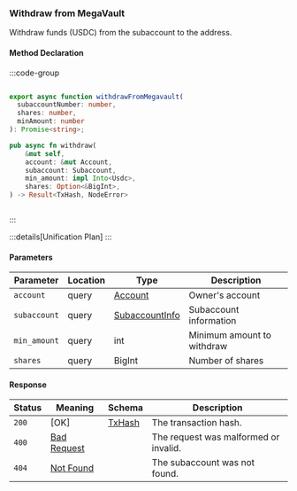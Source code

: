 ### Withdraw from MegaVault

Withdraw funds (USDC) from the subaccount to the address.

#### Method Declaration

:::code-group

```python [Python]

```

```typescript [TypeScript]
export async function withdrawFromMegavault(
  subaccountNumber: number,
  shares: number,
  minAmount: number
): Promise<string>;
```

```rust [Rust]
pub async fn withdraw(
    &mut self,
    account: &mut Account,
    subaccount: Subaccount,
    min_amount: impl Into<Usdc>,
    shares: Option<&BigInt>,
) -> Result<TxHash, NodeError>
```

```url [API]

```

:::

:::details[Unification Plan]
:::

#### Parameters

| Parameter    | Location | Type             | Description                |
| ------------ | -------- | ---------------- | -------------------------- |
| `account`    | query    | [Account]        | Owner's account            |
| `subaccount` | query    | [SubaccountInfo] | Subaccount information     |
| `min_amount` | query    | int              | Minimum amount to withdraw |
| `shares`     | query    | BigInt           | Number of shares           |

#### Response

| Status | Meaning       | Schema   | Description                           |
| ------ | ------------- | -------- | ------------------------------------- |
| `200`  | [OK]          | [TxHash] | The transaction hash.                 |
| `400`  | [Bad Request] |          | The request was malformed or invalid. |
| `404`  | [Not Found]   |          | The subaccount was not found.         |

[Account]: /types/account
[SubaccountInfo]: /types/subaccount_info
[TxHash]: /types/tx_hash
[Bad Request]: /types/bad-request
[Not Found]: /types/not-found
